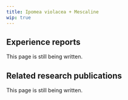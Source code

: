 ---
title: Ipomea violacea + Mescaline
wip: true
---

## Experience reports

This page is still being written.

## Related research publications

This page is still being written.


